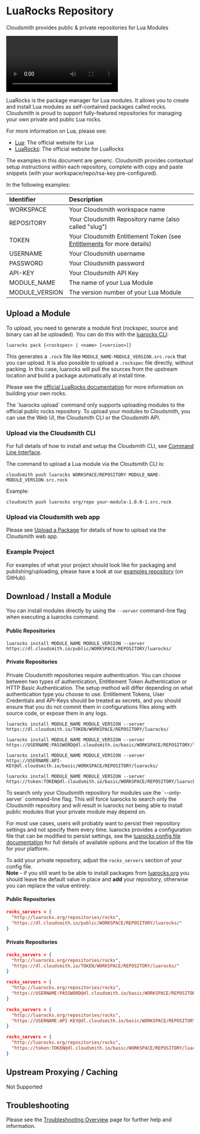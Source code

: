 

# LuaRocks Repository

Cloudsmith provides public & private repositories for Lua Modules

<Video wistiaId="42a07opavi"></Video>

LuaRocks is the package manager for Lua modules. It allows you to create and install Lua modules as self-contained packages called rocks. Cloudsmith is proud to support fully-featured repositories for managing your own private and public Lua rocks.

For more information on Lua, please see:

- [Lua](https://www.lua.org/): The official website for Lua
- [LuaRocks](https://luarocks.org/): The official website for LuaRocks

<Note variant="note" headline="Contextual Documentation">
The examples in this document are generic. Cloudsmith provides contextual setup instructions within each repository, complete with copy and paste snippets (with your workspace/repo/rsa-key pre-configured).
</Note>

In the following examples: 

| Identifier     | Description                                                                               |
| :------------- | :---------------------------------------------------------------------------------------- |
| WORKSPACE          | Your Cloudsmith workspace name                             |
| REPOSITORY     | Your Cloudsmith Repository name (also called "slug")                                      |
| TOKEN          | Your Cloudsmith Entitlement Token (see [Entitlements](/software-distribution/entitlement-tokens) for more details) |
| USERNAME       | Your Cloudsmith username                                                                  |
| PASSWORD       | Your Cloudsmith password                                                                  |
| API-KEY        | Your Cloudsmith API Key                                                                   |
| MODULE_NAME    | The name of your Lua Module                                                               |
| MODULE_VERSION | The version number of your Lua Module                                                     |


## Upload a Module

To upload, you need to generate a module first (rockspec, source and binary can all be uploaded). You can do this with the [luarocks CLI](https://github.com/luarocks/luarocks/wiki/pack):

```shell
luarocks pack {<rockspec> | <name> [<version>]}
```

This generates a `.rock` file like `MODULE_NAME-MODULE_VERSION.src.rock` that you can upload. It is also possible to upload a `.rockspec` file directly, without packing. In this case, luarocks will pull the sources from the upstream location and build a package automatically at install time.

Please see the [official LuaRocks documentation](https://github.com/luarocks/luarocks/wiki/Creating-a-rock) for more information on building your own rocks.

<Note variant="note" headline="Note">
The `luarocks upload` command only supports uploading modules to the official public rocks repository. To upload your modules to Cloudsmith, you can use the Web UI, the Cloudsmith CLI or the Cloudsmith API.
</Note>


### Upload via the Cloudsmith CLI

For full details of how to install and setup the Cloudsmith CLI, see [Command Line Interface](/developer-tools/cli).

The command to upload a Lua module via the Cloudsmith CLI is: 

```shell
cloudsmith push luarocks WORKSPACE/REPOSITORY MODULE_NAME-MODULE_VERSION.src.rock
```

Example: 

```shell
cloudsmith push luarocks org/repo your-module-1.0.0-1.src.rock
```

### Upload via Cloudsmith web app

Please see [Upload a Package](/artifact-management/package-upload) for details of how to upload via the Cloudsmith web app.

### Example Project

For examples of what your project should look like for packaging and publishing/uploading, please have a look at our [examples repository](http://github.com/cloudsmith-io/cloudsmith-examples) (on GitHub). 

## Download / Install a Module

You can install modules directly by using the `--server` command-line flag when executing a luarocks command.

#### Public Repositories

```shell
luarocks install MODULE_NAME MODULE_VERSION --server https://dl.cloudsmith.io/public/WORKSPACE/REPOSITORY/luarocks/
```

#### Private Repositories

<Note variant="note" headline="Private Repositories">
Private Cloudsmith repositories require authentication.  You can choose between two types of authentication, Entitlement Token Authentication or HTTP Basic Authentication. 
The setup method will differ depending on what authentication type you choose to use.
</Note>

<Note variant="warning" headline="Warning">
Entitlement Tokens, User Credentials and API-Keys should be treated as secrets, and you should ensure that you do not commit them in configurations files along with source code, or expose them in any logs.
</Note>

```shell Entitlement Token Auth
luarocks install MODULE_NAME MODULE_VERSION --server https://dl.cloudsmith.io/TOKEN/WORKSPACE/REPOSITORY/luarocks/
```
```shell HTTP Basic Auth (User & Pass)
luarocks install MODULE_NAME MODULE_VERSION --server https://USERNAME:PASSWORD@dl.cloudsmith.io/basic/WORKSPACE/REPOSITORY/luarocks/
```
```shell HTTP Basic Auth (API-Key)
luarocks install MODULE_NAME MODULE_VERSION --server https://USERNAME:API-KEY@dl.cloudsmith.io/basic/WORKSPACE/REPOSITORY/luarocks/
```
```shell HTTP Basic Auth (Token)
luarocks install MODULE_NAME MODULE_VERSION --server https://token:TOKEN@dl.cloudsmith.io/basic/WORKSPACE/REPOSITORY/luarocks/
```

<Note variant="note" headline="Note">
To search only your Cloudsmith repository for modules use the `--only-server` command-line flag. This will force luarocks to search only the Cloudsmith repository and will result in luarocks not being able to install public modules that your private module may depend on.
</Note>

For most use cases, users will probably want to persist their repository settings and not specify them every time. luarocks provides a configuration file that can be modified to persist settings, see the [luarocks config file documentation](https://github.com/luarocks/luarocks/wiki/Config-file-format) for full details of available options and the location of the file for your platform.

To add your private repository, adjust the `rocks_servers` section of your config file.  
**Note** - if you still want to be able to install packages from [luarocks.org](https://luarocks.org/) you should leave the default value in place and **add** your repository, otherwise you can replace the value entirely:

#### Public Repositories

```json
rocks_servers = {
  "http://luarocks.org/repositories/rocks",
  "https://dl.cloudsmith.io/public/WORKSPACE/REPOSITORY/luarocks/"
}
```

#### Private Repositories

```json Entitlement Token Auth
rocks_servers = {
  "http://luarocks.org/repositories/rocks",
  "https://dl.cloudsmith.io/TOKEN/WORKSPACE/REPOSITORY/luarocks/"
}
```
```json HTTP Basic Auth (User & Pass)
rocks_servers = {
  "http://luarocks.org/repositories/rocks",
  "https://USERNAME:PASSWORD@dl.cloudsmith.io/basic/WORKSPACE/REPOSITORY/luarocks/"
}
```
```json HTTP Basic Auth (API-Key)
rocks_servers = {
  "http://luarocks.org/repositories/rocks",
  "https://USERNAME:API-KEY@dl.cloudsmith.io/basic/WORKSPACE/REPOSITORY/luarocks/"
}
```
```json HTTP Basic Auth (Token)
rocks_servers = {
  "http://luarocks.org/repositories/rocks",
  "https://token:TOKEN@dl.cloudsmith.io/basic/WORKSPACE/REPOSITORY/luarocks/"
}
```

## Upstream Proxying / Caching

<Tag variant="dark-grey" theme="legacy">Not Supported</Tag>

## Troubleshooting

Please see the [Troubleshooting Overview](/troubleshooting) page for further help and information.
